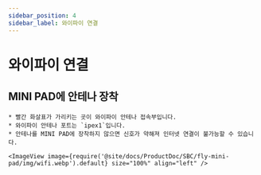```yaml
---
sidebar_position: 4
sidebar_label: 와이파이 연결
---
```




# 와이파이 연결

## MINI PAD에 안테나 장착

    * 빨간 화살표가 가리키는 곳이 와이파이 안테나 접속부입니다.
    * 와이파이 안테나 포트는 `ipex1`입니다.
    * 안테나를 MINI PAD에 장착하지 않으면 신호가 약해져 인터넷 연결이 불가능할 수 있습니다.

    <ImageView image={require('@site/docs/ProductDoc/SBC/fly-mini-pad/img/wifi.webp').default} size="100%" align="left" />  

<WIFI />
